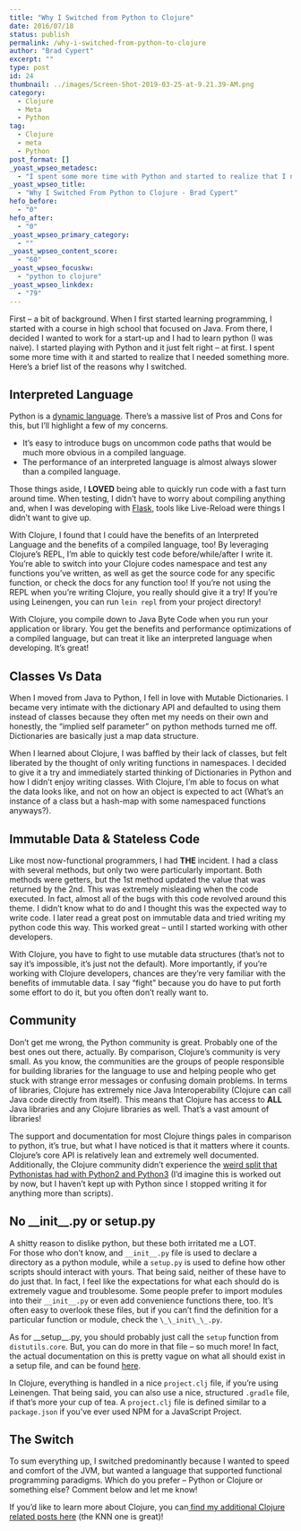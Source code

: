 ```yaml
---
title: "Why I Switched from Python to Clojure"
date: 2016/07/18
status: publish
permalink: /why-i-switched-from-python-to-clojure
author: "Brad Cypert"
excerpt: ""
type: post
id: 24
thumbnail: ../images/Screen-Shot-2019-03-25-at-9.21.39-AM.png
category:
  - Clojure
  - Meta
  - Python
tag:
  - Clojure
  - meta
  - Python
post_format: []
_yoast_wpseo_metadesc:
  - "I spent some more time with Python and started to realize that I needed something more. Here's a brief list of the reasons why I switched to Clojure."
_yoast_wpseo_title:
  - "Why I Switched From Python to Clojure - Brad Cypert"
hefo_before:
  - "0"
hefo_after:
  - "0"
_yoast_wpseo_primary_category:
  - ""
_yoast_wpseo_content_score:
  - "60"
_yoast_wpseo_focuskw:
  - "python to clojure"
_yoast_wpseo_linkdex:
  - "79"
---
```


First – a bit of background. When I first started learning programming, I started with a course in high school that focused on Java. From there, I decided I wanted to work for a start-up and I had to learn python (I was naive). I started playing with Python and it just felt right – at first. I spent some more time with it and started to realize that I needed something more. Here’s a brief list of the reasons why I switched.

## Interpreted Language

Python is a [dynamic language](https://en.wikipedia.org/wiki/Dynamic_programming_language). There’s a massive list of Pros and Cons for this, but I’ll highlight a few of my concerns.

- It’s easy to introduce bugs on uncommon code paths that would be much more obvious in a compiled language.
- The performance of an interpreted language is almost always slower than a compiled language.

Those things aside, I **LOVED** being able to quickly run code with a fast turn around time. When testing, I didn’t have to worry about compiling anything and, when I was developing with [Flask](http://flask.pocoo.org/), tools like Live-Reload were things I didn’t want to give up.

With Clojure, I found that I could have the benefits of an Interpreted Language and the benefits of a compiled language, too! By leveraging Clojure’s REPL, I’m able to quickly test code before/while/after I write it. You’re able to switch into your Clojure codes namespace and test any functions you’ve written, as well as get the source code for any specific function, or check the docs for any function too! If you’re not using the REPL when you’re writing Clojure, you really should give it a try! If you’re using Leinengen, you can run `lein repl` from your project directory!

With Clojure, you compile down to Java Byte Code when you run your application or library. You get the benefits and performance optimizations of a compiled language, but can treat it like an interpreted language when developing. It’s great!

## Classes Vs Data

When I moved from Java to Python, I fell in love with Mutable Dictionaries. I became very intimate with the dictionary API and defaulted to using them instead of classes because they often met my needs on their own and honestly, the “implied self parameter” on python methods turned me off. Dictionaries are basically just a map data structure.

When I learned about Clojure, I was baffled by their lack of classes, but felt liberated by the thought of only writing functions in namespaces. I decided to give it a try and immediately started thinking of Dictionaries in Python and how I didn’t enjoy writing classes. With Clojure, I’m able to focus on what the data looks like, and not on how an object is expected to act (What’s an instance of a class but a hash-map with some namespaced functions anyways?).

## Immutable Data & Stateless Code

Like most now-functional programmers, I had **THE** incident. I had a class with several methods, but only two were particularly important. Both methods were getters, but the 1st method updated the value that was returned by the 2nd. This was extremely misleading when the code executed. In fact, almost all of the bugs with this code revolved around this theme. I didn’t know what to do and I thought this was the expected way to write code. I later read a great post on immutable data and tried writing my python code this way. This worked great – until I started working with other developers.

With Clojure, you have to fight to use mutable data structures (that’s not to say it’s impossible, it’s just not the default). More importantly, if you’re working with Clojure developers, chances are they’re very familiar with the benefits of immutable data. I say “fight” because you do have to put forth some effort to do it, but you often don’t really want to.

## Community

Don’t get me wrong, the Python community is great. Probably one of the best ones out there, actually. By comparison, Clojure’s community is very small. As you know, the communities are the groups of people responsible for building libraries for the language to use and helping people who get stuck with strange error messages or confusing domain problems. In terms of libraries, Clojure has extremely nice Java Interoperability (Clojure can call Java code directly from itself). This means that Clojure has access to **ALL** Java libraries and any Clojure libraries as well. That’s a vast amount of libraries!

The support and documentation for most Clojure things pales in comparison to python, it’s true, but what I have noticed is that it matters where it counts. Clojure’s core API is relatively lean and extremely well documented. Additionally, the Clojure community didn’t experience the [weird split that Pythonistas had with Python2 and Python3](https://wiki.python.org/moin/Python2orPython3) (I’d imagine this is worked out by now, but I haven’t kept up with Python since I stopped writing it for anything more than scripts).

## No \_\_init\_\_.py or setup.py

A shitty reason to dislike python, but these both irritated me a LOT.  
For those who don’t know, and `__init__.py` file is used to declare a directory as a python module, while a `setup.py` is used to define how other scripts should interact with yours. That being said, neither of these have to do just that. In fact, I feel like the expectations for what each should do is extremely vague and troublesome. Some people prefer to import modules into their `__init__.py` or even add convenience functions there, too. It’s often easy to overlook these files, but if you can’t find the definition for a particular function or module, check the `\_\_init\_\_.py`.

As for \_\_setup\_\_.py, you should probably just call the `setup` function from `distutils.core`. But, you can do more in that file – so much more! In fact, the actual documentation on this is pretty vague on what all should exist in a setup file, and can be found [here](https://docs.python.org/3/distutils/setupscript.html).

In Clojure, everything is handled in a nice `project.clj` file, if you’re using Leinengen. That being said, you can also use a nice, structured `.gradle` file, if that’s more your cup of tea. A `project.clj` file is defined similar to a `package.json` if you’ve ever used NPM for a JavaScript Project.

## The Switch

To sum everything up, I switched predominantly because I wanted to speed and comfort of the JVM, but wanted a language that supported functional programming paradigms. Which do you prefer – Python or Clojure or something else? Comment below and let me know!

If you’d like to learn more about Clojure, you can[ find my additional Clojure related posts here](/tags/clojure/) (the KNN one is great)!

